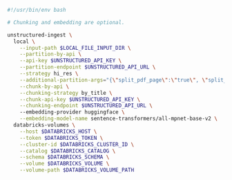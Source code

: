 ```bash CLI
#!/usr/bin/env bash

# Chunking and embedding are optional.

unstructured-ingest \
  local \
    --input-path $LOCAL_FILE_INPUT_DIR \
    --partition-by-api \
    --api-key $UNSTRUCTURED_API_KEY \
    --partition-endpoint $UNSTRUCTURED_API_URL \
    --strategy hi_res \
    --additional-partition-args="{\"split_pdf_page\":\"true\", \"split_pdf_allow_failed\":\"true\", \"split_pdf_concurrency_level\": 15}" \
    --chunk-by-api \
    --chunking-strategy by_title \
    --chunk-api-key $UNSTRUCTURED_API_KEY \
    --chunking-endpoint $UNSTRUCTURED_API_URL \ 
    --embedding-provider huggingface \
    --embedding-model-name sentence-transformers/all-mpnet-base-v2 \
  databricks-volumes \
    --host $DATABRICKS_HOST \
    --token $DATABRICKS_TOKEN \
    --cluster-id $DATABRICKS_CLUSTER_ID \
    --catalog $DATABRICKS_CATALOG \
    --schema $DATABRICKS_SCHEMA \
    --volume $DATABRICKS_VOLUME \
    --volume-path $DATABRICKS_VOLUME_PATH
```
